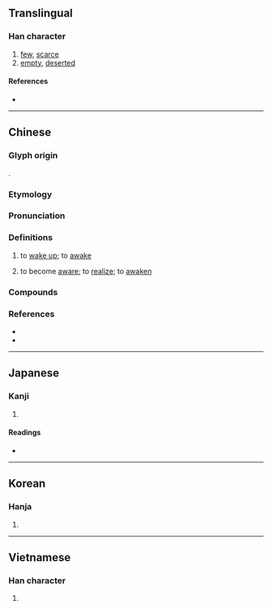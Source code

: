 {{character info}}
==Translingual==

===Han character===
{{Han char|rn=40|rad=宀|as=11|sn=14|four=30261|canj=JVMR|ids=⿱宀𤕻}}

# [[few]], [[scarce]]
# [[empty]], [[deserted]]

====References====
* {{Han ref|kx=0291.010|dkj=07291|dj=0575.040|hdz=20950.030|uh=5BE4|ud=23524|bh=B9ED|bd=47597}}

----

==Chinese==
{{zh-forms|alt=窹,𡬑,𡨂,𡩺,𥧝,唔}}

===Glyph origin===
{{Han etym}}
{{Han compound|㝱|吾|ls=psc|c1=s|c2=p|abb1=y|t1=dream}}.

===Etymology===
{{rfe|zh}}

===Pronunciation===
{{zh-pron
|m=wù
|c=ng6
|mc=y
|oc=y
|cat=v
}}

===Definitions===
{{zh-hanzi}}

# {{lb|zh|literary}} to [[wake up]]; to [[awake]]
#: {{zh-ant|寐}}
# {{zh-alt-lb|悟}} to become [[aware]]; to [[realize]]; to [[awaken]]

===Compounds===
{{zh-der|寤夢|寤懷|寤生|寤寐|寤寐以求|早迷晚寤|覺寤|寤寐求之|寤寐不寧}}

===References===
* {{R:twedu|A01049}}
* {{R:yue:mfccd}}

----

==Japanese==

===Kanji===
{{ja-kanji|grade=|rs=宀11}}

# {{rfdef|ja|sort=宀11}}

====Readings====
* {{ja-readings|on=[[ご]] (go)|kun=[[さめる]] (sameru)}}

----

==Korean==

===Hanja===
{{ko-hanja|hangeul=오|rv=o|mr=o}}

# {{rfdef|ko|sort=宀11}}

----

==Vietnamese==

===Han character===
{{vi-readings|reading=ngộ, ngụ, ngù, ngú|rs=宀11}}

# {{rfdef|vi|sort=宀11}}